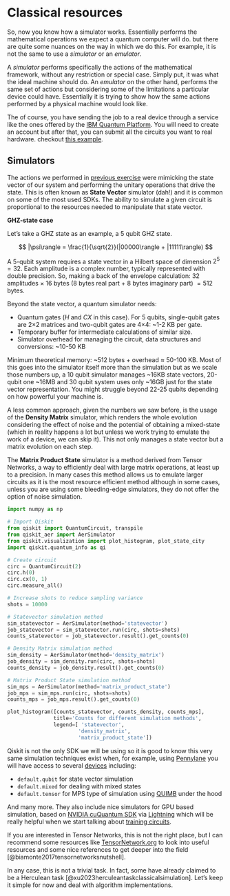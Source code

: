 # Classical resources {.unnumbered}

So, now you know how a simulator works. Essentially performs the mathematical operations we expect a quantum computer will do. but there are quite some nuances on the way in which we do this. For example, it is not the same to use a _simulator_ or an _emulator_. 

A _simulator_ performs specifically the actions of the mathematical framework, without any restriction or special case. Simply put, it was what the ideal machine should do. An _emulator_ on the other hand, performs the same set of actions but considering some of the limitations a particular device could have. Essentially it is trying to show how the same actions performed by a physical machine would look like.

The of course, you have sending the job to a real device through a service like the ones offered by the [IBM Quantum Platform](https://quantum.cloud.ibm.com/). You will need to create an account but after that, you can submit all the circuits you want to real hardware. checkout [this example](../../submit_circuit.ipynb).

## Simulators

The actions we performed in [previous exercise](simulations.qmd) were mimicking the state vector of our system and performing the unitary operations that drive the state. This is often known as **State Vector** simulator (dah!) and it is common on some of the most used SDKs. The ability to simulate a given circuit is proportional to the resources needed to manipulate that state vector.

**GHZ-state case**

Let's take a GHZ state as an example, a 5 qubit GHZ state.

$$
|\psi\rangle = \frac{1}{\sqrt{2}}(|00000\rangle + |11111\rangle) 
$$

A 5-qubit system requires a state vector in a Hilbert space of dimension $2^5 = 32$. Each amplitude is a complex number, typically represented with double precision. So, making a back of the envelope calculation: $32$ amplitudes $\times$ $16$ bytes (8 bytes real part + 8 bytes imaginary part) $= 512$ bytes.

Beyond the state vector, a quantum simulator needs:

* Quantum gates ($H$ and $CX$ in this case). For 5 qubits, single-qubit gates are 2×2 matrices and two-qubit gates are 4×4: ~1-2 KB per gate.
* Temporary buffer for intermediate calculations of similar size.
* Simulator overhead for managing the circuit, data structures and conversions: ~10-50 KB

Minimum theoretical memory: ~512 bytes + overhead ≈ 50-100 KB. Most of this goes into the simulator itself more than the simulation but as we scale those numbers up, a 10 qubit simulator manages ~16KB state vectors, 20-qubit one ~16MB and 30 qubit system uses only ~16GB just for the state vector representation. You might struggle beyond 22-25 qubits depending on how powerful your machine is.

A less common approach, given the numbers we saw before, is the usage of the **Density Matrix** simulator, which renders the whole evolution considering the effect of noise and the potential of obtaining a mixed-state (which in reality happens a lot but unless we work trying to emulate the work of a device, we can skip it). This not only manages a state vector but a matrix evolution on each step.

The **Matrix Product State** simulator is a method derived from Tensor Networks, a way to efficiently deal with large matrix operations, at least up to a precision. In many cases this method allows us to emulate larger circuits as it is the most resource efficient method although in some cases, unless you are using some bleeding-edge simulators, they do not offer the option of noise simulation.

```python
import numpy as np

# Import Qiskit
from qiskit import QuantumCircuit, transpile
from qiskit_aer import AerSimulator
from qiskit.visualization import plot_histogram, plot_state_city
import qiskit.quantum_info as qi

# Create circuit
circ = QuantumCircuit(2)
circ.h(0)
circ.cx(0, 1)
circ.measure_all()

# Increase shots to reduce sampling variance
shots = 10000

# Statevector simulation method
sim_statevector = AerSimulator(method='statevector')
job_statevector = sim_statevector.run(circ, shots=shots)
counts_statevector = job_statevector.result().get_counts(0)

# Density Matrix simulation method
sim_density = AerSimulator(method='density_matrix')
job_density = sim_density.run(circ, shots=shots)
counts_density = job_density.result().get_counts(0)

# Matrix Product State simulation method
sim_mps = AerSimulator(method='matrix_product_state')
job_mps = sim_mps.run(circ, shots=shots)
counts_mps = job_mps.result().get_counts(0)

plot_histogram([counts_statevector, counts_density, counts_mps],
               title='Counts for different simulation methods',
               legend=[ 'statevector',
                       'density_matrix',
                       'matrix_product_state'])
```

Qiskit is not the only SDK we will be using so it is good to know this very same simulation techniques exist when, for example, using [Pennylane](https://pennylane.ai/) you will have access to several [devices](https://pennylane.ai/devices/) including:

* `default.qubit` for state vector simulation
* `default.mixed` for dealing with mixed states
* `default.tensor` for MPS type of simulation using [QUIMB](https://quimb.readthedocs.io/en/latest/index.html) under the hood

And many more. They also include nice simulators for GPU based simulation, based on [NVIDIA cuQuantum SDK](https://developer.nvidia.com/cuquantum-sdk) via [Lightning](https://www.xanadu.ai/products/lightning/) which will be really helpful when we start talking about [training circuits](../algorithms/optimizingcircuits.qmd).

If you are interested in Tensor Networks, this is not the right place, but I can recommend some resources like [TensorNetwork.org](https://tensornetwork.org/) to look into useful resources and some nice references to get deeper into the field [@biamonte2017tensornetworksnutshell].

In any case, this is not a trivial task. In fact, some have already claimed to be a Herculean task [@xu2023herculeantaskclassicalsimulation]. Let's keep it simple for now and deal with algorithm implementations.

